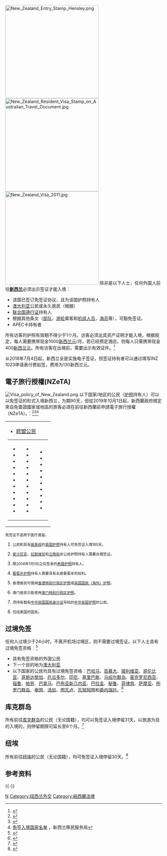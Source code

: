 [[File:New_Zealand_Entry_Stamp_Hensley.png|300px]]
[[File:New_Zealand_Resident_Visa_Stamp_on_Australian_Travel_Document.jpg|300px]]
[[File:New_Zealand_Visa_2011.jpg|300px]]
除非是以下人士，任何外国人前往'''[[新西兰|新西兰]]'''必须出示签证才能入境：
*该国已签订免签证协议，且为该国护照持有人
*[[澳大利亚|澳大利亚]]公民或永久居民（根据{{Link-en|环塔斯曼旅游协议|Trans-Tasman_Travel_Arrangement}}）
*[[联合国通行证|联合国通行证]]持有人
*根据其他条文（[[部队|部队]]，[[游轮|游轮]]乘客和[[机组人员|机组人员]]，[[海员|海员]]等），可豁免签证。
*APEC卡持有者

所有访客的护照有效期不得少于1个月。访客必须出具资产证明才能入境，根据规定，每人需要携带现金1000[[新西兰元|新西兰元]]/月，若已经预定酒店，则每人只需携带现金400[[新西兰元|新西兰元]]。所有访客在出境前，需要出示有效证件。<ref>{{cite web|title=Visa Information - New Zealand|url=https://www.timaticweb.com/cgi-bin/tim_website_client.cgi?FullText=1&COUNTRY=NZ&SECTION=VI&SUBSECTION=00&user=KLMB2C&subuser=KLMB2C|work=[[Timatic|Timatic]]|publisher=[[IATA|IATA]]|accessdate=17 December 2013|archive-date=2014-03-14|archive-url=https://archive.is/20140314210731/https://www.timaticweb.com/cgi-bin/tim_website_client.cgi?FullText=1&COUNTRY=NZ&SECTION=VI&SUBSECTION=00&user=KLMB2C&subuser=KLMB2C|dead-url=yes}}</ref>

从2018年7月4日起，新西兰全是实施电子签证，但签证持有者可以通过填写INZ 1023申请表付费贴签，费用为130新西兰元。

== 電子旅行授權(NZeTA) ==
[[File:Visa_policy_of_New_Zealand.png|thumb]]
以下国家/地区的公民（[[护照|护照]]持有人）可以以免签证的形式入境新西兰，为期90天，但從2019年10月1日起，新西蘭政府規定來自免簽證國家或地區的旅客必須在前往新西蘭前申請電子旅行授權（NZeTA）。：<ref>{{Cite web |url=http://www.legislation.govt.nz/act/public/2009/0051/latest/whole.html?search=ts_act%40bill%40regulation%40deemedreg_Immigration+Act+2009_resel_25_a&p=1#DLM1440303 |title=新西兰移民法 |accessdate=2014-07-20 |archive-date=2014-07-27 |archive-url=https://web.archive.org/web/20140727072227/http://www.legislation.govt.nz/act/public/2009/0051/latest/whole.html?search=ts_act@bill@regulation@deemedreg_Immigration+Act+2009_resel_25_a&p=1#DLM1440303 |dead-url=no }}</ref><ref>{{Cite web |url=http://www.legislation.govt.nz/regulation/public/2010/0241/latest/whole.html#DLM3148101 |title=新西兰移民规章 |accessdate=2014-07-20 |archive-date=2014-07-27 |archive-url=https://web.archive.org/web/20140727080323/http://www.legislation.govt.nz/regulation/public/2010/0241/latest/whole.html#DLM3148101 |dead-url=no }}</ref><ref>[http://glossary.immigration.govt.nz/visafreecountries.htm 免签入境国家名单] {{Webarchive|url=https://archive.is/20130112055725/http://glossary.immigration.govt.nz/visafreecountries.htm |date=2013-01-12 }}，新西兰移民服务局</ref>
{|style=" {{border-radius|1em}} {{box-shadow|0.1em|0.1em|0.5em|rgba(0,0,0,0.75)}}; background-color: white; border: 1px solid white; padding: 5px;"
|- style="vertical-align:top;"
|
*{{flagicon|EU}}[[欧盟公民|欧盟公民]]{{ref|UK|1}} {{ref|Baltics|2}} {{ref|Greece|3}} {{ref|Portugal|4}}
{|
|
*{{flag|Andorra}}
*{{flag|Argentina}}
*{{flag|Bahrain}}
*{{flag|Brazil}}
*{{flag|Brunei}}
*{{flag|Canada}}
*{{flag|Chile}}
*{{flag|Hong Kong}}{{ref|HongKong|5}}
*{{flag|Iceland}}
*{{flag|Israel}}
*{{flag|Japan}}
|valign=top|
*{{flag|Kuwait}}
*{{flag|Liechtenstein}}
*{{flag|Macau}}{{ref|Macau|6}}
*{{flag|Malaysia}}
*{{flag|Mauritius}}
*{{flag|Mexico}}
*{{flag|Monaco}}
*{{flag|Norway}}
*{{flag|Oman}}
*{{flag|Qatar}}
*{{flag|San Marino}}
|valign=top|
*{{flag|Saudi Arabia}}
*{{flag|Seychelles}}
*{{flag|Singapore}}
*{{flag|South Korea}}
*{{flag|Switzerland}}
*{{flag|Taiwan}}{{ref|Taiwan|7}}
*{{flag|United Arab Emirates}}
*{{flag|United States}}{{ref|USA|8}}
*{{flag|Uruguay}}
*{{flag|Vatican City}}
|}
|}
<sub>免签证不适用于医疗居留。</sub><br>

#{{Note|UK}} <small>{{GBR}}公民和具有[[居英权|居英权]]的[[居英权|英国护照]]持有人可免签证入境180天。</small>
#{{Note|Baltics}} <small>[[爱沙尼亚|爱沙尼亚]]、[[拉脱维亚|拉脱维亚]]和[[立陶宛|立陶宛]]非公民护照持有人需要办理签证。</small>
#{{Note|Greece}} <small>限2006年1月1日之后签发的[[希腊护照|希腊护照]]持有人。</small>
#{{Note|Portugal}} <small>[[葡萄牙护照|葡萄牙护照]]持有人需要具有永居葡萄牙的权利。</small>
#{{Note|HongKong}} <small>香港居民可使用[[香港特别行政区护照|香港特别行政区护照]]或[[英国国民（海外）护照|英国国民（海外）护照]]。</small>
#{{Note|Macau}} <small>澳门居民只能使用[[澳门特别行政区护照|澳门特别行政区护照]]。</small>
#{{Note|Taiwan}} <small>须持有载有[[中华民国国民身分证|中华民国国民身分证]]号码的[[中华民国护照|中华民国护照]]的公民。</small>
#{{Note|USA}} <small>包括美国的国民。</small>

==过境免签==
任何人过境少于24小时，不离开机场过境区，则不需要过境签证。以下人士具有过境免签资格：<ref>{{Cite web |url=http://www.immigration.govt.nz/migrant/stream/visit/transit/ |title=过境 |accessdate=2014-07-20 |archive-date=2014-07-02 |archive-url=https://web.archive.org/web/20140702030153/http://www.immigration.govt.nz/migrant/stream/visit/transit/ |dead-url=no }}</ref>
*具有免签资格的外国公民
*下一个目的地为[[澳大利亚|澳大利亚]]
*以下国家的公民均具有过境免签资格：[[巴哈马|巴哈马]]、[[百慕大|百慕大]]、[[玻利维亚|玻利维亚]]、[[哥伦比亚|哥伦比亚]]、[[哥斯达黎加|哥斯达黎加]]、[[厄瓜多尔|厄瓜多尔]]、[[印尼|印尼]]、[[基里巴斯|基里巴斯]]、[[马绍尔群岛|马绍尔群岛]]、[[密克罗尼西亚|密克罗尼西亚]]、[[瑙鲁|瑙鲁]]、[[帕劳|帕劳]]、[[巴拿马|巴拿马]]、[[巴布亚新几内亚|巴布亚新几内亚]]、[[巴拉圭|巴拉圭]]、[[秘鲁|秘鲁]]、[[菲律宾|菲律宾]]、[[萨摩亚|萨摩亚]]、[[所罗门群岛|所罗门群岛]]、[[泰国|泰国]]、[[汤加|汤加]]、[[图瓦卢|图瓦卢]]、[[瓦努阿图|瓦努阿图]]和[[委内瑞拉|委内瑞拉]]。<ref>{{Cite web |url=http://www.immigration.govt.nz/opsmanual/34911.htm |title=过境免签入境国家名单 |accessdate=2014-07-20 |archive-date=2018-01-29 |archive-url=https://web.archive.org/web/20180129121234/https://www.immigration.govt.nz/opsmanual/34911.htm |dead-url=no }}</ref>

==库克群岛==
所有前往[[库克群岛|库克群岛]]的公民（无论国籍），均可以免签证入境停留31天。以旅游为目的入境的，则停留期限可延长至6个月。<ref>{{Cite web |url=https://www.timaticweb.com/cgi-bin/tim_website_client.cgi?FullText=1&COUNTRY=CK&SECTION=VI&SUBSECTION=00&user=KLMB2C&subuser=KLMB2C |title=签证资料 |accessdate=2014-07-20 |archive-date=2019-12-19 |archive-url=https://web.archive.org/web/20191219012712/https://www.timaticweb.com/cgi-bin/tim_website_client.cgi?FullText=1 |dead-url=yes }}</ref>

==纽埃==
所有前往[[纽埃|纽埃]]的公民（无论国籍），均可免签证入境停留30天。<ref>{{Cite web |url=https://www.timaticweb.com/cgi-bin/tim_website_client.cgi?FullText=1&COUNTRY=NU&SECTION=VI&SUBSECTION=00&user=KLMB2C&subuser=KLMB2C |title=签证资料 |accessdate=2014-07-20 |archive-date=2014-03-15 |archive-url=https://archive.is/20140315034225/https://www.timaticweb.com/cgi-bin/tim_website_client.cgi?FullText=1&COUNTRY=NU&SECTION=VI&SUBSECTION=00&user=KLMB2C&subuser=KLMB2C |dead-url=yes }}</ref>

==参考资料==
{{reflist|2}}
{{-}}
{{各国签证信息|state=collapsed}}

[[Category:各国签证政策|N]]
[[Category:纽西兰外交|Category:纽西兰外交]]
[[Category:紐西蘭法律|Category:紐西蘭法律]]